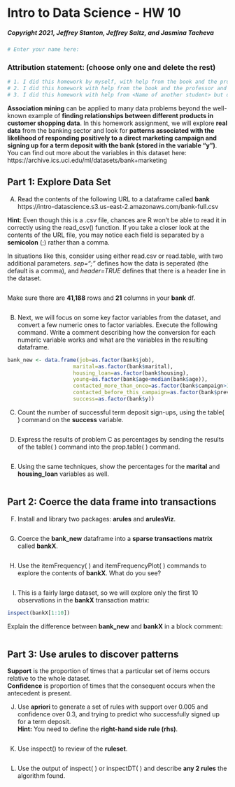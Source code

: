 # Intro to Data Science - HW 10

##### Copyright 2021, Jeffrey Stanton, Jeffrey Saltz, and Jasmina Tacheva


```r
# Enter your name here: 
```

### Attribution statement: (choose only one and delete the rest)


```r
# 1. I did this homework by myself, with help from the book and the professor.
# 2. I did this homework with help from the book and the professor and these Internet sources:
# 3. I did this homework with help from <Name of another student> but did not cut and paste any code.
```

**Association mining** can be applied to many data problems beyond the well-known example of **finding relationships between different products in customer shopping data**. In this homework assignment, we will explore **real data** from the banking sector and look for **patterns associated with the likelihood of responding positively to a direct marketing campaign and signing up for a term deposit with the bank (stored in the variable “y”)**. <br>
You can find out more about the variables in this dataset here: https://archive.ics.uci.edu/ml/datasets/bank+marketing

## Part 1: Explore Data Set

A.	Read the contents of the following URL to a dataframe called **bank** <br>
https://intro-datascience.s3.us-east-2.amazonaws.com/bank-full.csv

**Hint**: Even though this is a .csv file, chances are R won’t be able to read it in correctly using the read_csv() function. If you take a closer look at the contents of the URL file, you may notice each field is separated by a **semicolon** (;) rather than a comma. 

In situations like this, consider using either read.csv or read.table, with two additional parameters. *sep=";"* defines how the data is seperated (the default is a comma), and *header=TRUE* defines that there is a header line in the dataset. 


```r

```

Make sure there are **41,188** rows and **21** columns in your **bank** df.


```r

```

B.	Next, we will focus on some key factor variables from the dataset, and convert a few numeric ones to factor variables. Execute the following command.  Write a comment describing how the conversion for each numeric variable works and what are the variables in the resulting dataframe.


```r
bank_new <- data.frame(job=as.factor(bank$job),
                     marital=as.factor(bank$marital),
                     housing_loan=as.factor(bank$housing),
                     young=as.factor(bank$age<median(bank$age)),
                     contacted_more_than_once=as.factor(bank$campaign>1),
                     contacted_before_this_campaign=as.factor(bank$previous<0),
                     success=as.factor(bank$y))
```

C.	Count the number of successful term deposit sign-ups, using the table( ) command on the **success** variable.


```r

```

D.	Express the results of problem C as percentages by sending the results of the table( ) command into the prop.table( ) command.


```r

```

E.	Using the same techniques, show the percentages for the **marital** and **housing_loan** variables as well.


```r

```

## Part 2: Coerce the data frame into transactions

F.	Install and library two packages: **arules** and **arulesViz**.


```r

```

G.	Coerce the **bank_new** dataframe into a **sparse transactions matrix** called **bankX**.


```r

```

H.	Use the itemFrequency( ) and itemFrequencyPlot( ) commands to explore the contents of **bankX**. What do you see?


```r

```

I.	This is a fairly large dataset, so we will explore only the first 10 observations in the **bankX** transaction matrix: 


```r
inspect(bankX[1:10]) 
```

Explain the difference between **bank_new** and **bankX** in a block comment:


```r

```

## Part 3: Use arules to discover patterns

**Support** is the proportion of times that a particular set of items occurs relative to the whole dataset. <br>
**Confidence** is proportion of times that the consequent occurs when the antecedent is present. <br>

J.	Use **apriori** to generate a set of rules with support over 0.005 and confidence over 0.3, and trying to predict who successfully signed up for a term deposit. <br>
**Hint:** You need to define the **right-hand side rule (rhs)**.


```r

```

K.	Use inspect() to review of the **ruleset**. 


```r

```

L.	Use the output of inspect( ) or inspectDT( ) and describe **any 2 rules** the algorithm found.  


```r

```
